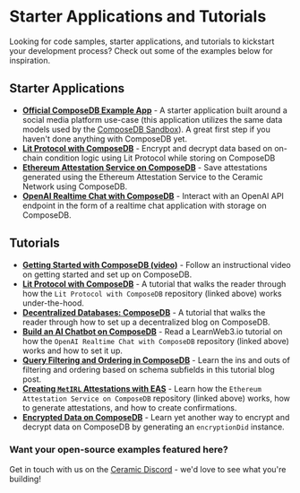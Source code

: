 # Starter Applications and Tutorials
Looking for code samples, starter applications, and tutorials to kickstart your development process? Check out some of the examples below for inspiration. 

## Starter Applications
- [**Official ComposeDB Example App**](https://github.com/ceramicstudio/ComposeDbExampleApp) - A starter application built around a social media platform use-case (this application utilizes the same data models used by the [ComposeDB Sandbox](../../../sandbox)). A great first step if you haven't done anything with ComposeDB yet.
- [**Lit Protocol with ComposeDB**](https://github.com/ceramicstudio/lit-composedb) - Encrypt and decrypt data based on on-chain condition logic using Lit Protocol while storing on ComposeDB
- [**Ethereum Attestation Service on ComposeDB**](https://github.com/ceramicstudio/ceramic-eas) - Save attestations generated using the Ethereum Attestation Service to the Ceramic Network using ComposeDB.
- [**OpenAI Realtime Chat with ComposeDB**](https://github.com/ceramicstudio/ceramic-ai) - Interact with an OpenAI API endpoint in the form of a realtime chat application with storage on ComposeDB.

## Tutorials
- [**Getting Started with ComposeDB (video)**](https://www.youtube.com/watch?v=r68FXBTCBZ4) - Follow an instructional video on getting started and set up on ComposeDB.
- [**Lit Protocol with ComposeDB**](https://developer.litprotocol.com/v3/integrations/ceramicExample) - A tutorial that walks the reader through how the `Lit Protocol with ComposeDB` repository (linked above) works under-the-hood.
- [**Decentralized Databases: ComposeDB**](https://dev.to/fllstck/decentralized-databases-composedb-49m3) - A tutorial that walks the reader through how to set up a decentralized blog on ComposeDB.
- [**Build an AI Chatbot on ComposeDB**](https://learnweb3.io/lessons/build-an-ai-chatbot-on-compose-db-and-the-ceramic-network) - Read a LearnWeb3.io tutorial on how the `OpenAI Realtime Chat with ComposeDB` repository (linked above) works and how to set it up.
- [**Query Filtering and Ordering in ComposeDB**](https://blog.ceramic.network/tutorial-query-filtering-and-ordering-in-composedb/) - Learn the ins and outs of filtering and ordering based on schema subfields in this tutorial blog post.
- [**Creating `MetIRL` Attestations with EAS**](https://docs.attest.sh/docs/tutorials/ceramic-storage) - Learn how the `Ethereum Attestation Service on ComposeDB` repository (linked above) works, how to generate attestations, and how to create confirmations.
- [**Encrypted Data on ComposeDB**](https://blog.ceramic.network/tutorial-encrypted-data-on-composedb/) - Learn yet another way to encrypt and decrypt data on ComposeDB by generating an `encryptionDid` instance.

### **Want your open-source examples featured here?**
Get in touch with us on the [Ceramic Discord](https://chat.ceramic.network) - we'd love to see what you're building!

